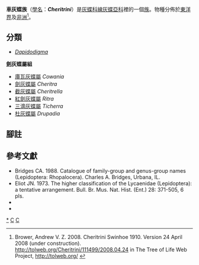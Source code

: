 {{NoteTA
|G1=Butterfly
}}
{{Automatic Taxobox
| taxon = Cheritrini
| authority = Swinhoe, 1910
| image = Cheritra freja - Common Imperial 05.jpg
| image_caption = [[劍灰蝶|劍灰蝶]]<br />''Cheritra freja''
| type_genus = [[劍灰蝶屬|劍灰蝶屬]]<br />''Cheritra''
| type_genus_authority = Moore, [1881]
| subdivision_ranks = 屬
| subdivision = 共7個屬，詳閱正文。
}}

'''車灰蝶族'''（[[學名|學名]]：'''''Cheritrini'''''）是[[灰蝶科|灰蝶科]][[線灰蝶亞科|線灰蝶亞科]]裡的一個[[族_(生物)|族]]。物種分佈於[[東洋界|東洋界]]及[[非洲|非洲]]<ref name=tol>Brower, Andrew V. Z. 2008. Cheritrini Swinhoe 1910. Version 24 April 2008 (under construction). http://tolweb.org/Cheritrini/111499/2008.04.24 in The Tree of Life Web Project, http://tolweb.org/ {{Wayback|url=http://tolweb.org/ |date=20110515100516 }}</ref>。

== 分類 ==
* ''[[Dapidodigma|Dapidodigma]]''

'''劍灰蝶屬組'''
* [[庫瓦灰蝶屬|庫瓦灰蝶屬]] ''Cowania''
* [[劍灰蝶屬|劍灰蝶屬]] ''Cheritra''
* [[截灰蝶屬|截灰蝶屬]] ''Cheritrella''
* [[紅劍灰蝶屬|紅劍灰蝶屬]] ''Ritra''
* [[三滴灰蝶屬|三滴灰蝶屬]] ''Ticherra''
* [[杜灰蝶屬|杜灰蝶屬]] ''Drupadia''

== 腳註 ==
{{reflist}}

== 參考文獻 ==
* Bridges CA. 1988. Catalogue of family-group and genus-group names (Lepidoptera: Rhopalocera). Charles A. Bridges, Urbana, IL.
* Eliot JN. 1973. The higher classification of the Lycaenidae (Lepidoptera): a tentative arrangement. Bull. Br. Mus. Nat. Hist. (Ent.) 28: 371-505, 6 pls.
* {{Cite book | author = 寿建新 周尧 李宇飞 | title = 世界蝴蝶分類名錄 | location = 中國 | publisher = 陝西科學技術出版社 | date = 2006-04-01 | ISBN = 9787536936768 | language= zh-hans }}
* {{Cite book | author = 王敏、范驍凌 | title = 中國灰蝶志 | location = 中國 鄭州 | publisher = 河南科學技術出版社 | date = 2002-04 | ISBN = 7534923840 | language = zh-hans }}

{{Commons category|Cheritrini}}
{{線灰蝶亞科}}
{{Taxonbar}}
[[Category:車灰蝶族|*]]
[[Category:線灰蝶亞科|C]]
[[Category:_1910年描述的分类群|C]]